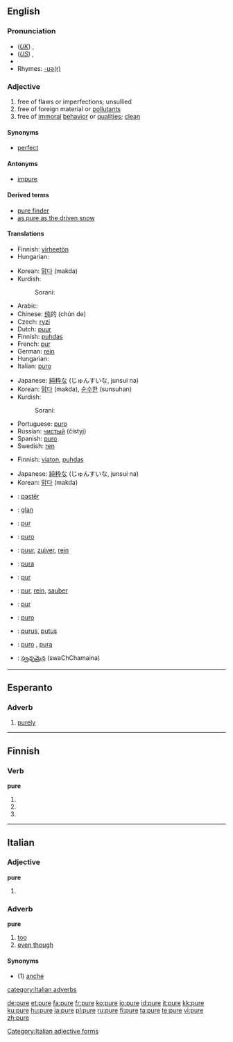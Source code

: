 {{see|puré|purè}}

==English==

===Pronunciation===
*(''[[Received Pronunciation|UK]]'') {{IPA|/ˈpjʊə/}}, {{SAMPA|/"pjU@/}}
*(''[[General American|US]]'') {{IPA|/ˈpjʊɚ/}}, {{SAMPA|/"pjU@`/}}
*{{audio|en-us-pure.ogg|Audio (US)}}
*Rhymes: [[Rhymes:English:-ʊə(r)|-ʊə(r)]]

===Adjective===
{{en-adj}}

# free of flaws or imperfections; unsullied
# free of foreign material or [[pollutant]]s
# free of [[immoral]] [[behavior]] or [[quality|qualities]]; [[clean]]

====Synonyms====
*[[perfect]]

====Antonyms====
*[[impure]]

====Derived terms====
*[[pure finder]]
*[[as pure as the driven snow]]

====Translations====
{{trans-top|free of flaws or imperfections}}
*Finnish: [[virheetön]]
*Hungarian: {{t|hu|tiszta}}
{{trans-mid}}
*Korean: [[맑다]] (makda)
*Kurdish: 
*:Sorani: {{t|ku|په‌تی|tr=pati|sc=KUchar}}
{{trans-bottom}}

{{trans-top|free of foreign material or pollutants}}
*Arabic: {{Arab|[[صافي]]}} {{IPAchar|(ʂāfi)}}
*Chinese: [[纯]]的 (chún de)
* Czech: [[ryzí]] {{m}}
*Dutch: [[puur]]
*Finnish: [[puhdas]]
*French: [[pur#French|pur]]
*German: [[rein#German|rein]]
*Hungarian: {{t|hu|tiszta}}
*Italian: [[puro]]
{{trans-mid}}
*Japanese: [[純粋な]] (じゅんすいな, junsui na)
*Korean: [[맑다]] (makda), [[순수한]] (sunsuhan)
*Kurdish: 
*:Sorani: {{t|ku|ڕوون|tr=Roon|sc=KUchar}}
*Portuguese: [[puro]]
*Russian: [[чистый]] (čístyj)
*Spanish: [[puro]]
*Swedish: [[ren#Swedish|ren]]
{{trans-bottom}}

{{trans-top|free of immoral behavior or qualities; clean}}
*Finnish: [[viaton]], [[puhdas]]
{{trans-mid}}
*Japanese: [[純粋な]] (じゅんすいな, junsui na)
*Korean: [[맑다]] (makda)
{{trans-bottom}}

{{checktrans-top}}
*{{ttbc|Albanian}}: [[pastër]]
*{{ttbc|Breton}}: [[glan]]
*{{ttbc|Catalan}}: [[pur]]
*{{ttbc|Cebuano}}: [[puro]]
*{{ttbc|Dutch}}: [[puur]], [[zuiver]], [[rein]]
*{{ttbc|Esperanto}}: [[pura]]
*{{ttbc|French}}: [[pur]]
{{checktrans-mid}}
*{{ttbc|German}}: [[pur]], [[rein]], [[sauber]]
*{{ttbc|Interlingua}}: [[pur]] 
*{{ttbc|Italian}}: [[puro]]
*{{ttbc|Latin}}: [[purus]], [[putus]]
*{{ttbc|Spanish}}: [[puro]] {{m}}, [[pura]] {{f}}
*{{ttbc|Telugu}}: [[స్వఛ్ఛమైన]] (swaChChamaina)
{{checktrans-bottom}}

----

==Esperanto==
===Adverb===
{{eo-adv}}
#[[purely]]

----

==Finnish==

===Verb===
'''pure'''

# {{fi-form of|purra|type=verb|mood=indicative|tense=present connegative}}
# {{fi-form of|purra|type=verb|pr=second-person|pl=singular|mood=imperative|tense=present}}
# {{fi-form of|purra|type=verb|pr=second-person|pl=singular|mood=imperative|tense=present connegative}}

----

==Italian==
===Adjective===
'''pure''' {{p}}
# {{feminine plural of|puro#Adjective|puro}}

===Adverb===
'''pure'''

# [[too]]
# [[even though]]

====Synonyms====
*(1) [[anche]]

[[Category:Italian adjective forms]]
[[category:Italian adverbs]]

[[de:pure]]
[[et:pure]]
[[fa:pure]]
[[fr:pure]]
[[ko:pure]]
[[io:pure]]
[[id:pure]]
[[it:pure]]
[[kk:pure]]
[[ku:pure]]
[[hu:pure]]
[[ja:pure]]
[[pl:pure]]
[[ru:pure]]
[[fi:pure]]
[[ta:pure]]
[[te:pure]]
[[vi:pure]]
[[zh:pure]]